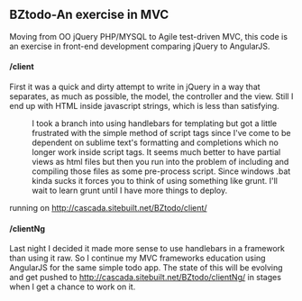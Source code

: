 ==BZtodo-An exercise in MVC==

Moving from OO jQuery PHP/MYSQL to Agile test-driven MVC, this code is an exercise in front-end development comparing jQuery to AngularJS. 
====/client====
First it was a quick and dirty attempt to write in jQuery in a way that separates, as much as possible, the model, the controller and the view. Still I end up with HTML inside javascript strings, which is less than satisfying. 

:I took a branch into using handlebars for templating but got a little frustrated with the simple method of script tags since I've come to be dependent on sublime text's formatting and completions which no longer work inside script tags. It seems much better to have partial views as html files but then you run into the problem of including and compiling those files as some pre-process script. Since windows .bat kinda sucks it forces you to think of using something like grunt. I'll wait to learn grunt until I have more things to deploy.
running on http://cascada.sitebuilt.net/BZtodo/client/

====/clientNg====
Last night I decided it made more sense to use handlebars in a framework than using it raw. So I continue my MVC frameworks education using AngularJS for the same simple todo app. The state of this will be evolving and get pushed to http://cascada.sitebuilt.net/BZtodo/clientNg/ in stages when I get a chance to work on it.
 
